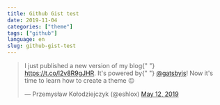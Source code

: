 ```yaml
---
title: Github Gist test
date: 2019-11-04
categories: ["theme"]
tags: ["github"]
language: en
slug: github-gist-test
---
```


<blockquote class="twitter-tweet" data-lang="en">
  <p lang="en" dir="ltr">
    I just published a new version of my blog{" "}
    <a href="https://t.co/l2v8R9gJHR">https://t.co/l2v8R9gJHR</a>. It&#39;s
    powered by{" "}
    <a href="https://twitter.com/gatsbyjs?ref_src=twsrc%5Etfw">@gatsbyjs</a>!
    Now it&#39;s time to learn how to create a theme 😉
  </p>
  &mdash; Przemysław Kołodziejczyk (@eshlox) <a href="https://twitter.com/eshlox/status/1127635381325914112?ref_src=twsrc%5Etfw">May 12, 2019</a>
</blockquote>
